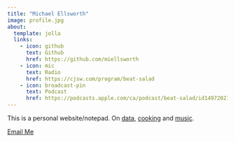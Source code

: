 ```yaml
---
title: "Michael Ellsworth"
image: profile.jpg
about:
  template: jolla
  links:
    - icon: github
      text: Github
      href: https://github.com/miellsworth
    - icon: mic
      text: Radio
      href: https://cjsw.com/program/beat-salad
    - icon: broadcast-pin
      text: Podcast
      href: https://podcasts.apple.com/ca/podcast/beat-salad/id1497202150
---
```


This is a personal website/notepad. On [data](data.qmd), [cooking](cooking.qmd) and [music](music.qmd).

[Email Me](mailto:michael.ellsworth7@gmail.com)
